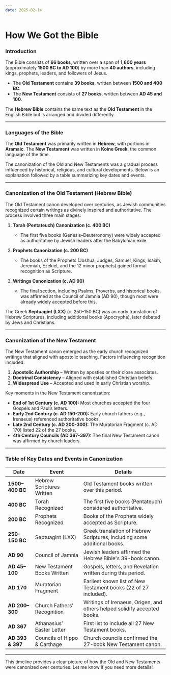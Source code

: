 ```yaml
---
date: 2025-02-14
---
```



# How We Got the Bible

<CustomImage
  src="/img/holy-spirit-prophecy.png"
  alt="Prophecies of the Messiah"
  width="400px"
/>
<DateDisplay date="2025-02-14" />

### Introduction

The Bible consists of **66 books**, written over a span of **1,600 years** (approximately **1500 BC to AD 100**) by more than **40 authors**, including kings, prophets, leaders, and followers of Jesus.  

- The **Old Testament** contains **39 books**, written between **1500 and 400 BC**.  
- The **New Testament** consists of **27 books**, written between **AD 45 and 100**.  

The **Hebrew Bible** contains the same text as the **Old Testament** in the English Bible but is arranged and divided differently.  

---

### Languages of the Bible

The **Old Testament** was primarily written in **Hebrew**, with portions in **Aramaic**.
The **New Testament** was written in **Koine Greek**, the common language of the time.

The canonization of the Old and New Testaments was a gradual process influenced by historical, religious, and cultural developments. Below is an explanation followed by a table summarizing key dates and events.

---

### Canonization of the Old Testament (Hebrew Bible)

The Old Testament canon developed over centuries, as Jewish communities recognized certain writings as divinely inspired and authoritative. The process involved three main stages:

1. **Torah (Pentateuch) Canonization (c. 400 BC)**  
   - The first five books (Genesis–Deuteronomy) were widely accepted as authoritative by Jewish leaders after the Babylonian exile.
   
2. **Prophets Canonization (c. 200 BC)**  
   - The books of the Prophets (Joshua, Judges, Samuel, Kings, Isaiah, Jeremiah, Ezekiel, and the 12 minor prophets) gained formal recognition as Scripture.

3. **Writings Canonization (c. AD 90)**  
   - The final section, including Psalms, Proverbs, and historical books, was affirmed at the Council of Jamnia (AD 90), though most were already widely accepted before this.

The Greek **Septuagint (LXX)** (c. 250–150 BC) was an early translation of Hebrew Scriptures, including additional books (Apocrypha), later debated by Jews and Christians.

---

### **Canonization of the New Testament**
The New Testament canon emerged as the early church recognized writings that aligned with apostolic teaching. Factors influencing recognition included:

1. **Apostolic Authorship** – Written by apostles or their close associates.  
2. **Doctrinal Consistency** – Aligned with established Christian beliefs.  
3. **Widespread Use** – Accepted and used in early Christian worship.  

Key moments in the New Testament canonization:

- **End of 1st Century (c. AD 100):** Most churches accepted the four Gospels and Paul’s letters.  
- **Early 2nd Century (c. AD 150-200):** Early church fathers (e.g., Irenaeus) referenced authoritative books.  
- **Late 2nd Century (c. AD 200-300):** The Muratorian Fragment (c. AD 170) listed 22 of the 27 books.  
- **4th Century Councils (AD 367-397):** The final New Testament canon was affirmed by church leaders.

---

### **Table of Key Dates and Events in Canonization**
| **Date**           | **Event** | **Details** |
|--------------------|----------|------------|
| **1500–400 BC**   | Hebrew Scriptures Written | Old Testament books written over this period. |
| **400 BC**        | Torah Recognized | The first five books (Pentateuch) considered authoritative. |
| **200 BC**        | Prophets Recognized | Books of the Prophets widely accepted as Scripture. |
| **250–150 BC**    | Septuagint (LXX) | Greek translation of Hebrew Scriptures, including some additional books. |
| **AD 90**         | Council of Jamnia | Jewish leaders affirmed the Hebrew Bible's 39-book canon. |
| **AD 45–100**     | New Testament Books Written | Gospels, letters, and Revelation written during this period. |
| **AD 170**        | Muratorian Fragment | Earliest known list of New Testament books (22 of 27 included). |
| **AD 200–300**    | Church Fathers' Recognition | Writings of Irenaeus, Origen, and others helped solidify accepted books. |
| **AD 367**        | Athanasius’ Easter Letter | First list to include all 27 New Testament books. |
| **AD 393 & 397**  | Councils of Hippo & Carthage | Church councils confirmed the 27-book New Testament canon. |

---

This timeline provides a clear picture of how the Old and New Testaments were canonized over centuries. Let me know if you need more details!








